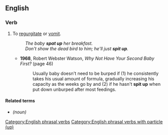 {{also|spit-up}}

==English==

===Verb===
{{en-verb|spits up|spitting up|spat up|past2=spit up}}

# {{lb|en|transitive|and|intransitive|especially of children}} To [[regurgitate]] or [[vomit]].
#: ''The baby '''spat up''' her breakfast.''
#: ''Don't show the dead bird to him; he'll just '''spit up'''.''
#* '''1968''', Robert Webster Watson, ''Why Not Have Your Second Baby First?'' (page 46)
#*: Usually baby doesn't need to be burped if (1) he consistently takes his usual amount of formula, gradually increasing his capacity as the weeks go by and (2) if he hasn't '''spit up''' when put down unburped after most feedings.

====Related terms====
* {{l|en|spit-up}} ''(noun)''

[[Category:English phrasal verbs]]
[[Category:English phrasal verbs with particle (up)]]
